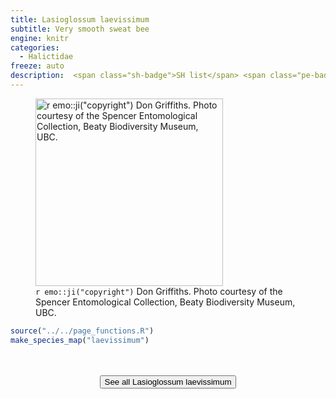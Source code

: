 ```yaml
---
title: Lasioglossum laevissimum
subtitle: Very smooth sweat bee
engine: knitr
categories:
  - Halictidae
freeze: auto
description:  <span class="sh-badge">SH list</span> <span class="pe-badge">PM Evidence</span>
---
```

![`r emo::ji("copyright")` Don Griffiths. Photo courtesy of the Spencer Entomological Collection, Beaty Biodiversity Museum, UBC.](https://www.zoology.ubc.ca/entomology/main/Hymenoptera/Halictidae/Lasioglossum%20laevissimum%20(3lateral).jpg){height=300}





```r
source("../../page_functions.R")
make_species_map("laevissimum")
```
<br><br>
<center>


<a href="https://www.zoology.ubc.ca/entomology/main/Hymenoptera/Halictidae/Lasioglossum%20laevissimum.php"><button type="button" class="btn btn-secondary">See all Lasioglossum laevissimum <i class="fa-solid fa-arrow-up-right-from-square"></i> </button></a>
</center>
